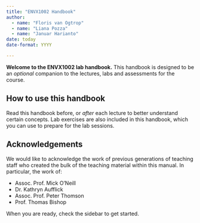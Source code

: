 ```yaml
---
title: "ENVX1002 Handbook"
author:
  - name: "Floris van Ogtrop"
  - name: "Liana Pozza"
  - name: "Januar Harianto"
date: today
date-format: YYYY

---
```


**Welcome to the ENVX1002 lab handbook.** This handbook is designed to be an *optional* companion to the lectures, labs and assessments for the course.

## How to use this handbook

Read this handbook before, or *after* each lecture to better understand certain concepts. Lab exercises are also included in this handbook, which you can use to prepare for the lab sessions.

## Acknowledgements

We would like to acknowledge the work of previous generations of teaching staff who created the bulk of the teaching material within this manual. In particular, the work of:

- Assoc. Prof. Mick O’Neill
- Dr. Kathryn Aufflick
- Assoc. Prof. Peter Thomson
- Prof. Thomas Bishop

When you are ready, check the sidebar to get started.